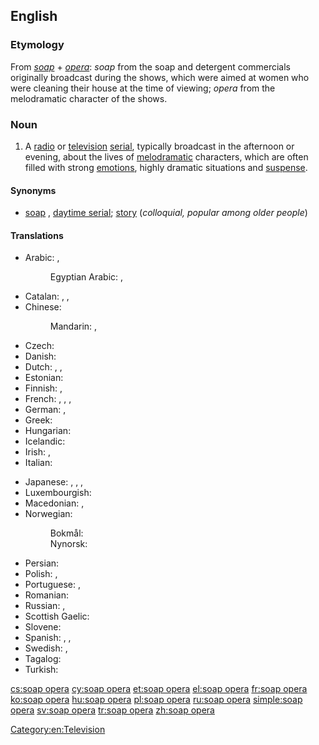 ==English==
{{wikipedia}}

===Etymology===
From ''[[soap]]'' + ''[[opera]]'': ''soap'' from the soap and detergent commercials originally broadcast during the shows, which were aimed at women who were cleaning their house at the time of viewing; ''opera'' from the melodramatic character of the shows.

===Noun===
{{en-noun|head=[[soap]] [[opera]]}}

# A [[radio]] or [[television]] [[serial]], typically broadcast in the afternoon or evening, about the lives of [[melodramatic]] characters, which are often filled with strong [[emotion]]s, highly dramatic situations and [[suspense]].

====Synonyms====
* [[soap]] {{qualifier|colloquial}}, [[daytime serial]]; [[story]] (''colloquial, popular among older people'')

====Translations====
{{trans-top|television serial}}
* Arabic: {{t|ar|تمثيلية|f|tr=tamṯīliyya}}, {{qualifier|literal, colloquial}} {{t|ar|أوبرا الصابون|f|tr=ʾubira al-ṣābūn|sc=Arab}}
*: Egyptian Arabic: {{t|arz|تمثيلية|f|tr=tamseleyya}}, {{t|arz|مسلسل|m|tr=mosalsal}}
* Catalan: {{t|ca|culebrot|m}}, {{t|ca|telenovel·la|f}}, {{t+|ca|fulletó|m}}
* Chinese:
*: Mandarin: {{t|cmn|肥皂劇|sc=Hani}}, {{t|cmn|肥皂剧|tr=féizào-jù|sc=Hani}}
* Czech: {{t|cs|mýdlová opera|f}}
* Danish: {{t|da|sæbeopera|c}}
* Dutch: {{t+|nl|soap|f}}, {{t|nl|soapreeks}} '' '', {{t|nl|soapserie}} '' ''
* Estonian: {{t|et|seebiooper}}
* Finnish: {{t+|fi|saippuasarja}}, {{t|fi|saippuaooppera}}
* French: {{t+|fr|feuilleton|m}}, {{t+|fr|soap opera|m}}, {{t+|fr|soap|m}}, {{t+|fr|téléroman|m}} {{qualifier|Quebec}}
* German: {{t+|de|soap|f|alt=Soap}}, {{t+|de|Seifenoper|f}}
* Greek: {{t+|el|σαπουνόπερα|f|tr=sapounópera}}
* Hungarian: {{t+|hu|szappanopera}}
* Icelandic: {{t|is|sápuópera|f}}
* Irish: {{t|ga|sobaldráma|m}}, {{t|ga|sobalchlár|m}}
* Italian: {{t|it|telenovela|f}}
{{trans-mid}}
* Japanese: {{t|ja|昼メロ|tr=hiru-mero}}, {{t|ja|昼ドラマ|tr=hiru-dorama}}, {{t|ja|昼ドラ|tr=hiru-dora}}, {{t|ja|ソープオペラ|tr=sōpuopera}}
* Luxembourgish: {{t|lb|Seefenoper}}
* Macedonian: {{t|mk|сапунска опера|f|tr=sápunnska ópera}}, {{t|mk|сапуница|f|tr=sapúnica}}
* Norwegian:
*: Bokmål: {{t|no|såpeopera|m}}
*: Nynorsk: {{t|no|såpeopera|m}}
* Persian: {{t|fa|سریال عامه‌پسند، اپرای صابون، اپرای صابونی، نمایش صابونی|tr=operaye saabooni|sc=fa-Arab}}
* Polish: {{t+|pl|telenowela|f}}, {{t+|pl|opera mydlana|f}}
* Portuguese: {{t+|pt|telenovela|f}}, {{t+|pt|novela|f}}
* Romanian: {{t|ro|telenovelă|f}}
* Russian: {{t|ru|мыльная опера|f|tr=mýl'naja ópera}}, {{t+|ru|телесериал|m|tr=teleseriál}}
* Scottish Gaelic: {{t|gd|siabann|m}}
* Slovene: {{t|sl|telenovela|f}}
* Spanish: {{t+|es|telenovela|f}}, {{t+|es|culebrón|m}}, {{t+|es|comedia|f}}
* Swedish: {{t|sv|såpopera|c}}, {{t+|sv|såpa|c}}
* Tagalog: {{t|tl|telenobela}}
* Turkish: {{t+|tr|pembe dizi}}
{{trans-bottom}}

[[Category:en:Television]]

[[cs:soap opera]]
[[cy:soap opera]]
[[et:soap opera]]
[[el:soap opera]]
[[fr:soap opera]]
[[ko:soap opera]]
[[hu:soap opera]]
[[pl:soap opera]]
[[ru:soap opera]]
[[simple:soap opera]]
[[sv:soap opera]]
[[tr:soap opera]]
[[zh:soap opera]]